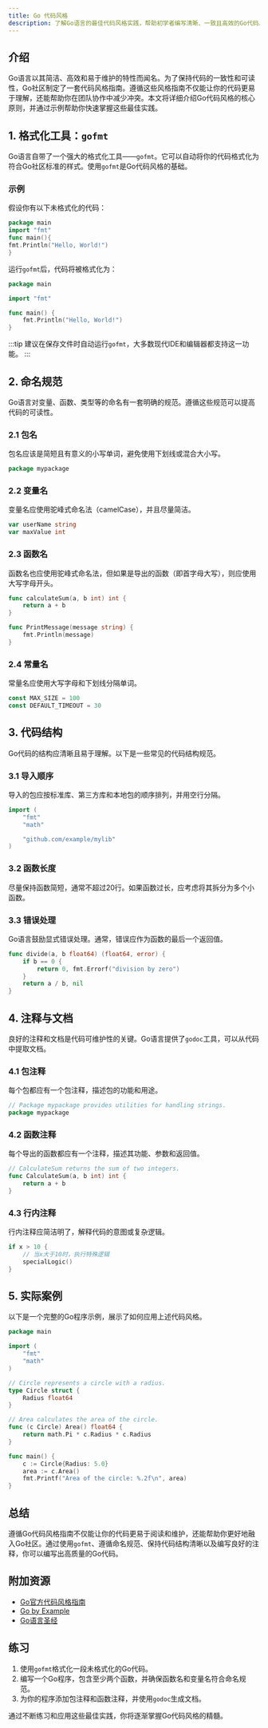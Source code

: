 ```yaml
---
title: Go 代码风格
description: 了解Go语言的最佳代码风格实践，帮助初学者编写清晰、一致且高效的Go代码。
---
```


## 介绍

Go语言以其简洁、高效和易于维护的特性而闻名。为了保持代码的一致性和可读性，Go社区制定了一套代码风格指南。遵循这些风格指南不仅能让你的代码更易于理解，还能帮助你在团队协作中减少冲突。本文将详细介绍Go代码风格的核心原则，并通过示例帮助你快速掌握这些最佳实践。

## 1. 格式化工具：`gofmt`

Go语言自带了一个强大的格式化工具——`gofmt`。它可以自动将你的代码格式化为符合Go社区标准的样式。使用`gofmt`是Go代码风格的基础。

### 示例

假设你有以下未格式化的代码：

```go
package main
import "fmt"
func main(){
fmt.Println("Hello, World!")
}
```

运行`gofmt`后，代码将被格式化为：

```go
package main

import "fmt"

func main() {
    fmt.Println("Hello, World!")
}
```

:::tip
建议在保存文件时自动运行`gofmt`，大多数现代IDE和编辑器都支持这一功能。
:::

## 2. 命名规范

Go语言对变量、函数、类型等的命名有一套明确的规范。遵循这些规范可以提高代码的可读性。

### 2.1 包名

包名应该是简短且有意义的小写单词，避免使用下划线或混合大小写。

```go
package mypackage
```

### 2.2 变量名

变量名应使用驼峰式命名法（camelCase），并且尽量简洁。

```go
var userName string
var maxValue int
```

### 2.3 函数名

函数名也应使用驼峰式命名法，但如果是导出的函数（即首字母大写），则应使用大写字母开头。

```go
func calculateSum(a, b int) int {
    return a + b
}

func PrintMessage(message string) {
    fmt.Println(message)
}
```

### 2.4 常量名

常量名应使用大写字母和下划线分隔单词。

```go
const MAX_SIZE = 100
const DEFAULT_TIMEOUT = 30
```

## 3. 代码结构

Go代码的结构应清晰且易于理解。以下是一些常见的代码结构规范。

### 3.1 导入顺序

导入的包应按标准库、第三方库和本地包的顺序排列，并用空行分隔。

```go
import (
    "fmt"
    "math"

    "github.com/example/mylib"
)
```

### 3.2 函数长度

尽量保持函数简短，通常不超过20行。如果函数过长，应考虑将其拆分为多个小函数。

### 3.3 错误处理

Go语言鼓励显式错误处理。通常，错误应作为函数的最后一个返回值。

```go
func divide(a, b float64) (float64, error) {
    if b == 0 {
        return 0, fmt.Errorf("division by zero")
    }
    return a / b, nil
}
```

## 4. 注释与文档

良好的注释和文档是代码可维护性的关键。Go语言提供了`godoc`工具，可以从代码中提取文档。

### 4.1 包注释

每个包都应有一个包注释，描述包的功能和用途。

```go
// Package mypackage provides utilities for handling strings.
package mypackage
```

### 4.2 函数注释

每个导出的函数都应有一个注释，描述其功能、参数和返回值。

```go
// CalculateSum returns the sum of two integers.
func CalculateSum(a, b int) int {
    return a + b
}
```

### 4.3 行内注释

行内注释应简洁明了，解释代码的意图或复杂逻辑。

```go
if x > 10 {
    // 当x大于10时，执行特殊逻辑
    specialLogic()
}
```

## 5. 实际案例

以下是一个完整的Go程序示例，展示了如何应用上述代码风格。

```go
package main

import (
    "fmt"
    "math"
)

// Circle represents a circle with a radius.
type Circle struct {
    Radius float64
}

// Area calculates the area of the circle.
func (c Circle) Area() float64 {
    return math.Pi * c.Radius * c.Radius
}

func main() {
    c := Circle{Radius: 5.0}
    area := c.Area()
    fmt.Printf("Area of the circle: %.2f\n", area)
}
```

## 总结

遵循Go代码风格指南不仅能让你的代码更易于阅读和维护，还能帮助你更好地融入Go社区。通过使用`gofmt`、遵循命名规范、保持代码结构清晰以及编写良好的注释，你可以编写出高质量的Go代码。

## 附加资源

- [Go官方代码风格指南](https://golang.org/doc/effective_go.html)
- [Go by Example](https://gobyexample.com/)
- [Go语言圣经](https://books.studygolang.com/gopl-zh/)

## 练习

1. 使用`gofmt`格式化一段未格式化的Go代码。
2. 编写一个Go程序，包含至少两个函数，并确保函数名和变量名符合命名规范。
3. 为你的程序添加包注释和函数注释，并使用`godoc`生成文档。

通过不断练习和应用这些最佳实践，你将逐渐掌握Go代码风格的精髓。